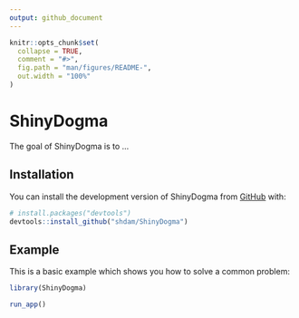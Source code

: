 ```yaml
---
output: github_document
---
```


<!-- README.md is generated from README.Rmd. Please edit that file -->

```r
knitr::opts_chunk$set(
  collapse = TRUE,
  comment = "#>",
  fig.path = "man/figures/README-",
  out.width = "100%"
)
```

# ShinyDogma

<!-- badges: start -->
<!-- badges: end -->

The goal of ShinyDogma is to ...

## Installation

You can install the development version of ShinyDogma from [GitHub](https://github.com/) with:

``` r
# install.packages("devtools")
devtools::install_github("shdam/ShinyDogma")
```

## Example

This is a basic example which shows you how to solve a common problem:

```r
library(ShinyDogma)

run_app()
```
